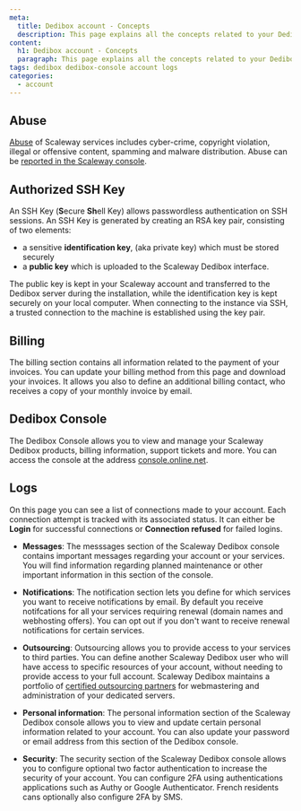```yaml
---
meta:
  title: Dedibox account - Concepts
  description: This page explains all the concepts related to your Dedibox account
content:
  h1: Dedibox account - Concepts
  paragraph: This page explains all the concepts related to your Dedibox account
tags: dedibox dedibox-console account logs 
categories:
  - account
---
```



<Concept opened>

## Abuse

[Abuse](https://www.scaleway.com/en/abuse-notice/) of Scaleway services includes cyber-crime, copyright violation, illegal or offensive content, spamming and malware distribution. Abuse can be [reported in the Scaleway console](https://console.scaleway.com/support/abuses/create).

</Concept>


<Concept opened>

## Authorized SSH Key

An SSH Key (**S**ecure **Sh**ell Key) allows passwordless authentication on SSH sessions. An SSH Key is generated by creating an RSA key pair, consisting of two elements:

- a sensitive **identification key**, (aka private key) which must be stored securely
- a **public key** which is uploaded to the Scaleway Dedibox interface.

The public key is kept in your Scaleway account and transferred to the Dedibox server during the installation, while the identification key is kept securely on your local computer. When connecting to the instance via SSH, a trusted connection to the machine is established using the key pair.

</Concept>

<Concept opened>

## Billing

The billing section contains all information related to the payment of your invoices. You can update your billing method from this page and download your invoices. It allows you also to define an additional billing contact, who receives a copy of your monthly invoice by email.

</Concept>

<Concept opened>

## Dedibox Console

The Dedibox Console allows you to view and manage your Scaleway Dedibox products, billing information, support tickets and more. You can access the console at the address [console.online.net](https://console.online.net).

</Concept>

<Concept>

## Logs

On this page you can see a list of connections made to your account. Each connection attempt is tracked with its associated status. It can either be **Login** for successful connections or **Connection refused** for failed logins.

* **Messages**: The messsages section of the Scaleway Dedibox console contains important messages regarding your account or your services. You will find information regarding planned maintenance or other important information in this section of the console.

* **Notifications**: The notification section lets you define for which services you want to receive notifications by email. By default you receive notifcations for all your services requiring renewal (domain names and webhosting offers). You can opt out if you don't want to receive renewal notifications for certain services.

* **Outsourcing**: Outsourcing allows you to provide access to your services to third parties. You can define another Scaleway Dedibox user who will have access to specific resources of your account, without needing to provide access to your full account. Scaleway Dedibox maintains a portfolio of [certified outsourcing partners](https://www.scaleway.com/en/dedibox/outsourcing/) for webmastering and administration of your dedicated servers.

* **Personal information**: The personal information section of the Scaleway Dedibox console allows you to view and update certain personal information related to your account. You can also update your password or email address from this section of the Dedibox console.

* **Security**: The security section of the Scaleway Dedibox console allows you to configure optional two factor authentication to increase the security of your account. You can configure 2FA using authentications applications such as Authy or Google Authenticator. French residents cans optionally also configure 2FA by SMS.

</Concept>
